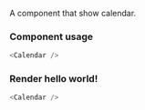 
<Meta title="Components/Calendar" />

A component that show calendar.

### Component usage

```js
<Calendar />
```

### Render hello world!

```js live
<Calendar />
```
